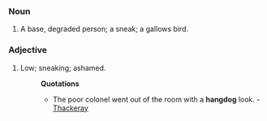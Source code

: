 ===Noun===
#A base, degraded person; a sneak; a gallows bird.
===Adjective===
#Low; sneaking; ashamed.
#:'''Quotations'''
#:*The poor colonel went out of the room with a '''hangdog''' look. - [[Thackeray]]